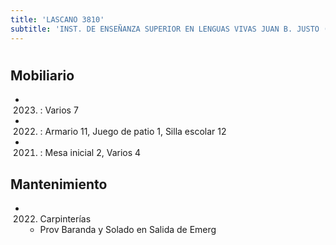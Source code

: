```yaml
---
title: 'LASCANO 3810'
subtitle: 'INST. DE ENSEÑANZA SUPERIOR EN LENGUAS VIVAS JUAN B. JUSTO (ANEXO)'
---
```


#


## Mobiliario

*  (2023) : Varios 7 

*  (2022) : Armario 11, Juego de patio 1, Silla escolar 12 

*  (2021) : Mesa inicial 2, Varios 4 





## Mantenimiento

*  (2022) Carpinterías 
    + Prov Baranda y Solado en Salida de Emerg



